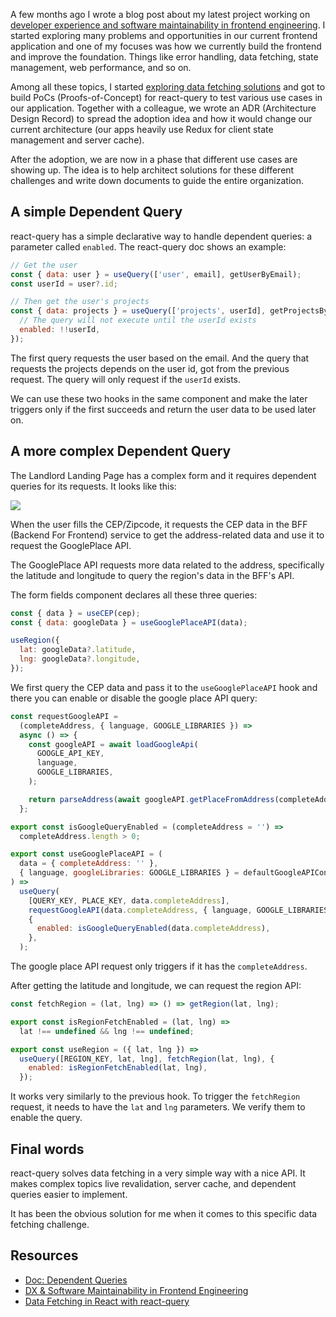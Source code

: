 A few months ago I wrote a blog post about my latest project working on [developer experience and software maintainability in frontend engineering](/dx-and-software-maintainability-in-frontend-engineering). I started exploring many problems and opportunities in our current frontend application and one of my focuses was how we currently build the frontend and improve the foundation. Things like error handling, data fetching, state management, web performance, and so on.

Among all these topics, I started [exploring data fetching solutions](/data-fetching-in-react-with-react-query) and got to build PoCs (Proofs-of-Concept) for react-query to test various use cases in our application. Together with a colleague, we wrote an ADR (Architecture Design Record) to spread the adoption idea and how it would change our current architecture (our apps heavily use Redux for client state management and server cache).

After the adoption, we are now in a phase that different use cases are showing up. The idea is to help architect solutions for these different challenges and write down documents to guide the entire organization.

## A simple Dependent Query

react-query has a simple declarative way to handle dependent queries: a parameter called `enabled`. The react-query doc shows an example:

```jsx
// Get the user
const { data: user } = useQuery(['user', email], getUserByEmail);
const userId = user?.id;

// Then get the user's projects
const { data: projects } = useQuery(['projects', userId], getProjectsByUser, {
  // The query will not execute until the userId exists
  enabled: !!userId,
});
```

The first query requests the user based on the email. And the query that requests the projects depends on the user id, got from the previous request. The query will only request if the `userId` exists.

We can use these two hooks in the same component and make the later triggers only if the first succeeds and return the user data to be used later on.

## A more complex Dependent Query

The Landlord Landing Page has a complex form and it requires dependent queries for its requests. It looks like this:

<img src="/react-query-complex-dependent-queries/diagram.png" />

When the user fills the CEP/Zipcode, it requests the CEP data in the BFF (Backend For Frontend) service to get the address-related data and use it to request the GooglePlace API.

The GooglePlace API requests more data related to the address, specifically the latitude and longitude to query the region's data in the BFF's API.

The form fields component declares all these three queries:

```jsx
const { data } = useCEP(cep);
const { data: googleData } = useGooglePlaceAPI(data);

useRegion({
  lat: googleData?.latitude,
  lng: googleData?.longitude,
});
```

We first query the CEP data and pass it to the `useGooglePlaceAPI` hook and there you can enable or disable the google place API query:

```jsx
const requestGoogleAPI =
  (completeAddress, { language, GOOGLE_LIBRARIES }) =>
  async () => {
    const googleAPI = await loadGoogleApi(
      GOOGLE_API_KEY,
      language,
      GOOGLE_LIBRARIES,
    );

    return parseAddress(await googleAPI.getPlaceFromAddress(completeAddress));
  };

export const isGoogleQueryEnabled = (completeAddress = '') =>
  completeAddress.length > 0;

export const useGooglePlaceAPI = (
  data = { completeAddress: '' },
  { language, googleLibraries: GOOGLE_LIBRARIES } = defaultGoogleAPIConfig,
) =>
  useQuery(
    [QUERY_KEY, PLACE_KEY, data.completeAddress],
    requestGoogleAPI(data.completeAddress, { language, GOOGLE_LIBRARIES }),
    {
      enabled: isGoogleQueryEnabled(data.completeAddress),
    },
  );
```

The google place API request only triggers if it has the `completeAddress`.

After getting the latitude and longitude, we can request the region API:

```jsx
const fetchRegion = (lat, lng) => () => getRegion(lat, lng);

export const isRegionFetchEnabled = (lat, lng) =>
  lat !== undefined && lng !== undefined;

export const useRegion = ({ lat, lng }) =>
  useQuery([REGION_KEY, lat, lng], fetchRegion(lat, lng), {
    enabled: isRegionFetchEnabled(lat, lng),
  });
```

It works very similarly to the previous hook. To trigger the `fetchRegion` request, it needs to have the `lat` and `lng` parameters. We verify them to enable the query.

## Final words

react-query solves data fetching in a very simple way with a nice API. It makes complex topics live revalidation, server cache, and dependent queries easier to implement.

It has been the obvious solution for me when it comes to this specific data fetching challenge.

## Resources

- [Doc: Dependent Queries](https://react-query.tanstack.com/guides/dependent-queries)
- [DX & Software Maintainability in Frontend Engineering](/dx-and-software-maintainability-in-frontend-engineering)
- [Data Fetching in React with react-query](/data-fetching-in-react-with-react-query)
